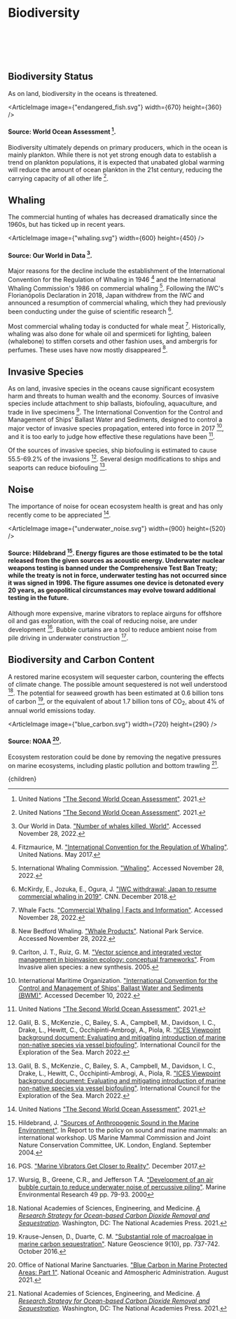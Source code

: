 



# Biodiversity

<br></br><br></br>

<MarinePreserveSolution />

## Biodiversity Status

As on land, biodiversity in the oceans is threatened.

<ArticleImage image={"endangered_fish.svg"} width={670} height={360} />
#### Source: World Ocean Assessment [^3].

Biodiversity ultimately depends on primary producers, which in the ocean is mainly plankton. While there is not yet strong enough data to establish a trend on plankton populations, it is expected that unabated global warming will reduce the amount of ocean plankton in the 21st century, reducing the carrying capacity of all other life [^3].

## Whaling

The commercial hunting of whales has decreased dramatically since the 1960s, but has ticked up in recent years.

<ArticleImage image={"whaling.svg"} width={600} height={450} />
#### Source: Our World in Data [^5].

Major reasons for the decline include the establishment of the International Convention for the Regulation of Whaling in 1946 [^6] and the International Whaling Commission's 1986 on commercial whaling [^7]. Following the IWC's Florianópolis Declaration in 2018, Japan withdrew from the IWC and announced a resumption of commercial whaling, which they had previously been conducting under the guise of scientific research [^8].

Most commercial whaling today is conducted for whale meat [^9]. Historically, whaling was also done for whale oil and spermiceti for lighting, baleen (whalebone) to stiffen corsets and other fashion uses, and ambergris for perfumes. These uses have now mostly disappeared [^10].

<WhaleBan />
<WhaleWatching />

## Invasive Species

As on land, invasive species in the oceans cause significant ecosystem harm and threats to human wealth and the economy. Sources of invasive species include attachment to ship ballasts, biofouling, aquaculture, and trade in live specimens [^is1]. The International Convention for the Control and Management of Ships' Ballast Water and Sediments, designed to control a major vector of invasive species propagation, entered into force in 2017 [^is2], and it is too early to judge how effective these regulations have been [^3].

Of the sources of invasive species, ship biofouling is estimated to cause 55.5-69.2% of the invasions [^is3]. Several design modifications to ships and seaports can reduce biofouling [^is3].

## Noise

The importance of noise for ocean ecosystem health is great and has only recently come to be appreciated [^3].

<ArticleImage image={"underwater_noise.svg"} width={900} height={520} />
#### Source: Hildebrand [^h]. Energy figures are those estimated to be the total released from the given sources as acoustic energy. Underwater nuclear weapons testing is banned under the Comprehensive Test Ban Treaty; while the treaty is not in force, underwater testing has not occurred since it was signed in 1996. The figure assumes one device is detonated every 20 years, as geopolitical circumstances may evolve toward additional testing in the future.

<ShippingNoiseSpeedSolution />
<ShippingNoiseSolution />

Although more expensive, marine vibrators to replace airguns for offshore oil and gas exploration, with the coal of reducing noise, are under development [^n1]. Bubble curtains are a tool to reduce ambient noise from pile driving in underwater construction [^n2].

## Biodiversity and Carbon Content
A restored marine ecosystem will sequester carbon, countering the effects of climate change. The possible amount sequestered is not well understood [^2]. The potential for seaweed growth has been estimated at 0.6 billion tons of carbon [^1], or the equivalent of about 1.7 billion tons of CO<sub>2</sub>, about 4% of annual world emissions today.


<ArticleImage image={"blue_carbon.svg"} width={720} height={290} />
#### Source: NOAA [^4].

Ecosystem restoration could be done by removing the negative pressures on marine ecosystems, including plastic pollution and bottom trawling [^2].

[^n1]: PGS. ["Marine Vibrators Get Closer to Reality"](https://www.pgs.com/company/resources/feature-stories/marine-vibrators/). December 2017.

[^n2]: Wursig, B., Greene, C.R., and Jefferson T.A. ["Development of an air bubble curtain to reduce underwater noise of percussive piling"](https://www.frogenvironmental.co.uk/research-paper/using-bubble-curtains-to-reduce-underwater-noise-of-piling/). Marine Environmental Research 49 pp. 79-93. 2000

[^is1]: Carlton, J. T., Ruiz, G. M. ["Vector science and integrated vector management in bioinvasion ecology: conceptual frameworks"](https://www.cabdirect.org/cabdirect/abstract/20053159004). From Invasive alien species: a new synthesis. 2005.

[^is2]: International Maritime Organization. ["International Convention for the Control and Management of Ships' Ballast Water and Sediments (BWM)"](https://www.imo.org/en/About/Conventions/Pages/International-Convention-for-the-Control-and-Management-of-Ships%27-Ballast-Water-and-Sediments-(BWM).aspx). Accessed December 10, 2022.

[^is3]: Galil, B. S., McKenzie., C, Bailey, S. A., Campbell, M., Davidson, I. C., Drake, L., Hewitt, C., Occhipinti-Ambrogi, A., Piola, R. ["ICES Viewpoint background document: Evaluating and mitigating introduction of marine non-native species via vessel biofouling"](https://ices-library.figshare.com/articles/report/ICES_Viewpoint_background_document_Evaluating_and_mitigating_introduction_of_marine_non-native_species_via_vessel_biofouling/19255502). International Council for the Exploration of the Sea. March 2022.

[^1]: Krause-Jensen, D., Duarte, C. M. ["Substantial role of macroalgae in marine carbon sequestration"](https://www.nature.com/articles/ngeo2790). Nature Geoscience 9(10), pp. 737-742. October 2016.

[^2]: National Academies of Sciences, Engineering, and Medicine. [*A Research Strategy for Ocean-based Carbon Dioxide Removal and Sequestration*](https://www.nap.edu/catalog/26278/a-research-strategy-for-ocean-based-carbon-dioxide-removal-and-sequestration). Washington, DC: The National Academies Press. 2021.

[^3]: United Nations ["The Second World Ocean Assessment"](https://www.un.org/regularprocess/woa2launch). 2021.

[^4]: Office of National Marine Sanctuaries. ["Blue Carbon in Marine Protected Areas: Part 1"](https://farallones.org/climate/blue-carbon). National Oceanic and Atmospheric Administration. August 2021.

[^5]: Our World in Data. ["Number of whales killed, World"](https://ourworldindata.org/grapher/whale-catch). Accessed November 28, 2022.

[^6]: Fitzmaurice, M. ["International Convention for the Regulation of Whaling"](https://legal.un.org/avl/ha/icrw/icrw.html). United Nations. May 2017.

[^7]: International Whaling Commission. ["Whaling"](https://iwc.int/management-and-conservation/whaling). Accessed November 28, 2022.

[^8]: McKirdy, E., Jozuka, E., Ogura, J. ["IWC withdrawal: Japan to resume commercial whaling in 2019"](https://www.cnn.com/2018/12/25/asia/japan-withdrawal-international-whaling-commission-intl/index.html). CNN. December 2018.

[^9]: Whale Facts. ["Commercial Whaling | Facts and Information"](https://www.whalefacts.org/commercial-whaling/). Accessed November 28, 2022.

[^10]: New Bedford Whaling. ["Whale Products"](https://www.nps.gov/nebe/learn/historyculture/whaleproducts.htm). National Park Service. Accessed November 28, 2022.

[^h]: Hildebrand, J. ["Sources of Anthropogenic Sound in the Marine Environment"](https://www.mmc.gov/wp-content/uploads/hildebrand.pdf). In Report to the policy on sound and marine mammals: an international workshop. US Marine Mammal Commission and Joint Nature Conservation Committee, UK. London, England. September 2004.

  <Article
    focusAreaUrl={focusAreaUrl}
    hierarchy={hierarchy}
    site={site}
  >
    {children}
  </Article>